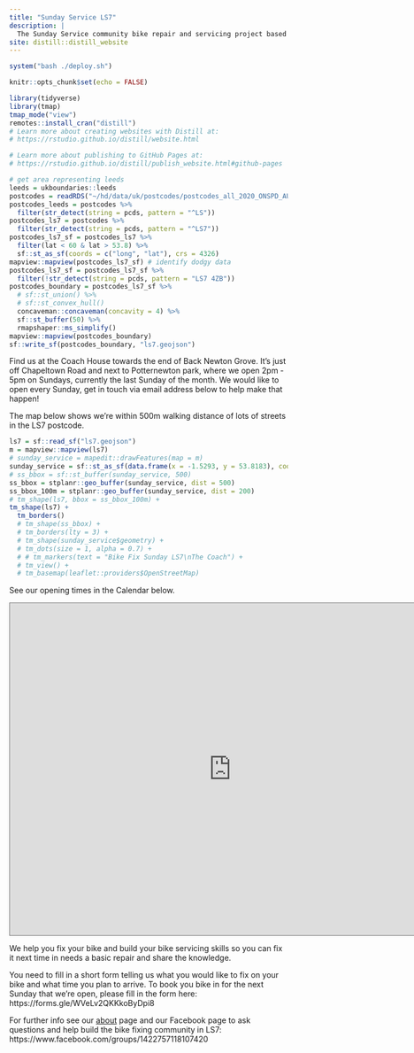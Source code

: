 ```yaml
---
title: "Sunday Service LS7"
description: |
  The Sunday Service community bike repair and servicing project based in the LS7 area, Chapeltown, Leeds
site: distill::distill_website
---
```


```r
system("bash ./deploy.sh")
```


```r
knitr::opts_chunk$set(echo = FALSE)

library(tidyverse)
library(tmap)
tmap_mode("view")
remotes::install_cran("distill")
# Learn more about creating websites with Distill at:
# https://rstudio.github.io/distill/website.html

# Learn more about publishing to GitHub Pages at:
# https://rstudio.github.io/distill/publish_website.html#github-pages

```

```r
# get area representing leeds
leeds = ukboundaries::leeds
postcodes = readRDS("~/hd/data/uk/postcodes/postcodes_all_2020_ONSPD_AUG_2020_UK_lonlat.Rds")
postcodes_leeds = postcodes %>% 
  filter(str_detect(string = pcds, pattern = "^LS"))
postcodes_ls7 = postcodes %>% 
  filter(str_detect(string = pcds, pattern = "^LS7"))
postcodes_ls7_sf = postcodes_ls7 %>% 
  filter(lat < 60 & lat > 53.8) %>% 
  sf::st_as_sf(coords = c("long", "lat"), crs = 4326)
mapview::mapview(postcodes_ls7_sf) # identify dodgy data
postcodes_ls7_sf = postcodes_ls7_sf %>% 
  filter(!str_detect(string = pcds, pattern = "LS7 4ZB"))
postcodes_boundary = postcodes_ls7_sf %>% 
  # sf::st_union() %>% 
  # sf::st_convex_hull()
  concaveman::concaveman(concavity = 4) %>% 
  sf::st_buffer(50) %>% 
  rmapshaper::ms_simplify()
mapview::mapview(postcodes_boundary)
sf::write_sf(postcodes_boundary, "ls7.geojson")
```

Find us at the Coach House towards the end of Back Newton Grove.
It's just off Chapeltown Road and next to Potternewton park, where we open 2pm - 5pm on Sundays, currently the last Sunday of the month.
We would like to open every Sunday, get in touch via email address below to help make that happen!

The map below shows we're within 500m walking distance of lots of streets in the LS7 postcode.

```r
ls7 = sf::read_sf("ls7.geojson")
m = mapview::mapview(ls7)
# sunday_service = mapedit::drawFeatures(map = m)
sunday_service = sf::st_as_sf(data.frame(x = -1.5293, y = 53.8183), coords = c("x", "y"), crs = 4326)
# ss_bbox = sf::st_buffer(sunday_service, 500)
ss_bbox = stplanr::geo_buffer(sunday_service, dist = 500)
ss_bbox_100m = stplanr::geo_buffer(sunday_service, dist = 200)
# tm_shape(ls7, bbox = ss_bbox_100m) +
tm_shape(ls7) +
  tm_borders()
  # tm_shape(ss_bbox) +
  # tm_borders(lty = 3) +
  # tm_shape(sunday_service$geometry) +
  # tm_dots(size = 1, alpha = 0.7) +
  # # tm_markers(text = "Bike Fix Sunday LS7\nThe Coach") +
  # tm_view() +
  # tm_basemap(leaflet::providers$OpenStreetMap)
```

See our opening times in the Calendar below.

<iframe src="https://calendar.google.com/calendar/embed?height=600&wkst=1&bgcolor=%23ffffff&ctz=Europe%2FLondon&mode=AGENDA&src=c3VuZGF5c2VydmljZWxzN0BnbWFpbC5jb20&src=ZW4udWsjaG9saWRheUBncm91cC52LmNhbGVuZGFyLmdvb2dsZS5jb20&color=%23039BE5&color=%230B8043" style="border:solid 1px #777" width="800" height="600" frameborder="0" scrolling="no"></iframe>

We help you fix your bike and build your bike servicing skills so you can fix it next time in needs a basic repair and share the knowledge.

You need to fill in a short form telling us what you would like to fix on your bike and what time you plan to arrive.
To book you bike in for the next Sunday that we're open, please fill in the form here: https://forms.gle/WVeLv2QKKkoByDpi8

For further info see our [about](about.html) page and our Facebook page to ask questions and help build the bike fixing community in LS7: https://www.facebook.com/groups/1422757118107420



